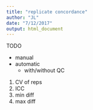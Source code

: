 ```yaml
---
title: "replicate concordance"
author: "JL"
date: "7/12/2017"
output: html_document
---
```


TODO 

- manual
- automatic
  - with/without QC
  
1. CV of reps
2. ICC
3. min diff
4. max diff
  
